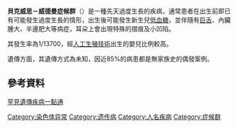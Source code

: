 {{medical}}
{{Infobox disease 
 | Name            = 貝克威思－威德曼综合征 
 | DiseasesDB      = 14141 
 | ICD10           = {{ICD10|Q|87|3|q|80}} 
 | ICD9            = 759.89
 | OMIM            = 130650 
 | eMedicineSubj   = ped 
 | eMedicineTopic  = 218 
 | MeshName        = Beckwith-Wiedemann+Syndrome 
 | MeshNumber      = C16.131.077.133 
}}
'''貝克威思－威德曼症候群'''（{{lang-en|Beckwith–Wiedemann syndrome}}）是一種先天過度生長的疾病，通常患者在出生前即已有可能發生過度生長的情形，出生後可能發生新生兒[[低血糖|低血糖]]，並伴隨有[[巨舌|巨舌]]、內臟腫大、半邊肥大等病症，耳朵上會出現特殊的摺痕及小凹陷。

其發生率為1/13700，經[[人工生殖技術|人工生殖技術]]出生的嬰兒比例較高。

遺傳方面，其遺傳方式為未知，因近85%的病患都是無家族史的偶發案例。

== 參考資料 ==
[https://web.archive.org/web/20121027175243/http://www.genes-at-taiwan.com.tw/genehelp/ 罕見遺傳疾病一點通]

{{基因组印记}}

[[Category:染色体异常|Category:染色体异常]]
[[Category:遗传病|Category:遗传病]]
[[Category:人名疾病|Category:人名疾病]]
[[Category:症候群|Category:症候群]]
{{med-stub}}